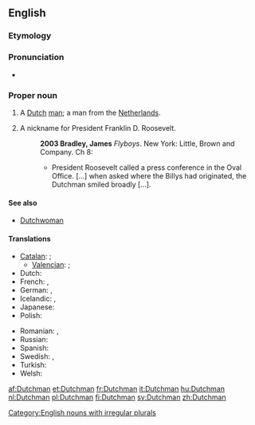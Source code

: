 ==English==

===Etymology===
{{suffix|Dutch|man}}

===Pronunciation===
* {{IPA|/ˈdʌtʃˌmən/|lang=en}}

===Proper noun===
{{en-proper noun|Dutchmen}}

# A [[Dutch]] [[man]]; a man from the [[Netherlands]].
# {{US}} A nickname for President Franklin D. Roosevelt.
#: '''2003 Bradley, James''' ''Flyboys''. New York: Little, Brown and Company. Ch 8:
#:* President Roosevelt called a press conference in the Oval Office. [...] when asked where the Billys had originated, the Dutchman smiled broadly [...].
====See also====
*[[Dutchwoman]]

====Translations====
{{trans-top|a Dutch man}}
* [[Catalan]]: {{t-|ca|neerlandès|m}}; {{qualifier|dated}} {{t+|ca|holandès|m}}
** [[Valencian]]: {{t-|ca|neerlandés|m}}; {{qualifier|dated}} {{t-|ca|holandés|m}}
* Dutch: {{t+|nl|Nederlander|m}}
* French: {{t+|fr|Néerlandais|m}}, {{t+|fr|Hollandais|m}}
* German: {{t+|de|Niederländer|m}}, {{t-|de|Holländer|m}}
* Icelandic: {{t|is|Hollendingur|m}}, {{t|is|Niðurlendingur|m}}
* Japanese: {{t|ja|オランダ人|tr=Oranda-jin|sc=Jpan}}
* Polish: {{t+|pl|Holender|m}}
{{trans-mid}}
* Romanian: {{t-|ro|olandez|m}}, {{t-|ro|olandezi|m|p}}
* Russian: {{t+|ru|голландец|m|tr=gollándec}}
* Spanish: {{t+|es|holandés|m}}
* Swedish: {{t+|sv|nederländare}}, {{t+|sv|holländare}}  
* Turkish: {{t+|tr|Hollandalı}}
* Welsh: {{t|cy|Iseldirwr|m}}
{{trans-bottom}}

[[Category:English nouns with irregular plurals]]

[[af:Dutchman]]
[[et:Dutchman]]
[[fr:Dutchman]]
[[it:Dutchman]]
[[hu:Dutchman]]
[[nl:Dutchman]]
[[pl:Dutchman]]
[[fi:Dutchman]]
[[sv:Dutchman]]
[[zh:Dutchman]]